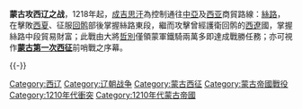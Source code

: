{{Campaignbox 蒙古帝国征战一览}}
{{成吉思汗參與過的戰役}}

'''蒙古攻西辽之战'''，1218年起，[[成吉思汗|成吉思汗]]為控制通往[[中亞|中亞]]及[[西亚|西亚]]商貿路線：[[絲路|絲路]]，在擊敗[[西夏|西夏]]、征服[[回鹘|回鹘]]部後掌握絲路東段，繼而攻擊曾經護衛回鹘的[[西遼|西遼]]國，掌握絲路中段貿易財富；此戰由大將[[哲別|哲別]]僅領蒙軍鐵騎兩萬多即達成戰勝任務；亦可視作'''[[蒙古第一次西征|蒙古第一次西征]]'''前哨戰之序幕。

{{-}}
{{中国改朝换代战争}}
{{辽金夏历史事件}}
{{元朝歷史事件}}

[[Category:西辽|Category:西辽]]
[[Category:辽朝战争|Category:辽朝战争]]
[[Category:蒙古西征|Category:蒙古西征]]
[[Category:蒙古帝國戰役|Category:蒙古帝國戰役]]
[[Category:1210年代衝突|Category:1210年代衝突]]
[[Category:1210年代蒙古帝國|Category:1210年代蒙古帝國]]